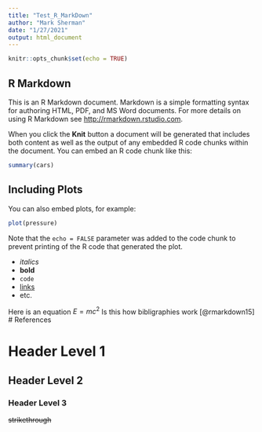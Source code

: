 ```yaml
---
title: "Test_R_MarkDown"
author: "Mark Sherman"
date: "1/27/2021"
output: html_document
---
```


```r
knitr::opts_chunk$set(echo = TRUE)
```

## R Markdown

This is an R Markdown document. Markdown is a simple formatting syntax for authoring HTML, PDF, and MS Word documents. For more details on using R Markdown see <http://rmarkdown.rstudio.com>.

When you click the **Knit** button a document will be generated that includes both content as well as the output of any embedded R code chunks within the document. You can embed an R code chunk like this:

```r
summary(cars)
```

## Including Plots

You can also embed plots, for example:

```r
plot(pressure)
```

Note that the `echo = FALSE` parameter was added to the code chunk to prevent printing of the R code that generated the plot.

- *italics*
- **bold**
- `code`
- [links](www.google.com)
- etc.

  

Here is an equation
$E=mc^{2}$
Is this how bibligraphies work [@rmarkdown15]
# References

# Header Level 1
## Header Level 2
### Header Level 3

~~strikethrough~~
